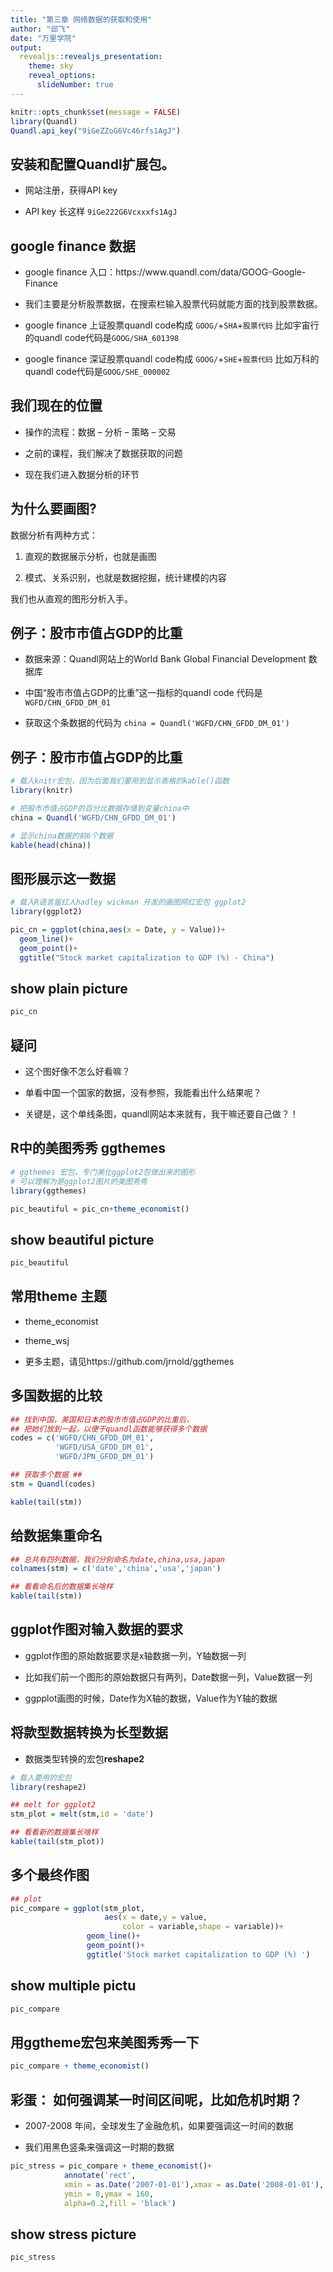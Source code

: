 ```yaml
---
title: "第三章 网络数据的获取和使用"
author: "邱飞"
date: "万里学院"
output:
  revealjs::revealjs_presentation:
    theme: sky
    reveal_options:
      slideNumber: true
---
```


```r
knitr::opts_chunk$set(message = FALSE)
library(Quandl)
Quandl.api_key("9iGeZZoG6Vc46rfs1AgJ")
```

## 安装和配置Quandl扩展包。 ##
* 网站注册，获得API key

* API key 长这样 `9iGe222G6Vcxxxfs1AgJ`

## google finance 数据 ##
* google finance 入口：https://www.quandl.com/data/GOOG-Google-Finance

* 我们主要是分析股票数据，在搜索栏输入股票代码就能方面的找到股票数据。

* google finance 上证股票quandl code构成 `GOOG/`+`SHA`+`股票代码`
比如宇宙行的quandl code代码是`GOOG/SHA_601398`

* google finance 深证股票quandl code构成 `GOOG/`+`SHE`+`股票代码`
比如万科的quandl code代码是`GOOG/SHE_000002`

## 我们现在的位置##

* 操作的流程：数据 -- 分析 -- 策略 -- 交易

* 之前的课程，我们解决了数据获取的问题

* 现在我们进入数据分析的环节

## 为什么要画图? ##

数据分析有两种方式：

1. 直观的数据展示分析，也就是画图

2. 模式、关系识别，也就是数据挖掘，统计建模的内容

我们也从直观的图形分析入手。

## 例子：股市市值占GDP的比重 ##

* 数据来源：Quandl网站上的World Bank Global Financial Development 数据库

* 中国“股市市值占GDP的比重”这一指标的quandl code 代码是 `WGFD/CHN_GFDD_DM_01`

* 获取这个条数据的代码为 `china = Quandl('WGFD/CHN_GFDD_DM_01')`

## 例子：股市市值占GDP的比重 ##

```r
# 载入knitr宏包，因为后面我们要用到显示表格的kable()函数
library(knitr)

# 把股市市值占GDP的百分比数据存储到变量china中
china = Quandl('WGFD/CHN_GFDD_DM_01')

# 显示china数据的前6个数据
kable(head(china))

```

## 图形展示这一数据

```r

# 载入R语言届红人hadley wickman 开发的画图网红宏包 ggplot2
library(ggplot2)

pic_cn = ggplot(china,aes(x = Date, y = Value))+
  geom_line()+
  geom_point()+
  ggtitle("Stock market capitalization to GDP (%) - China")
```

## show plain picture

```r

pic_cn

```

## 疑问 ##

* 这个图好像不怎么好看嘛？

* 单看中国一个国家的数据，没有参照，我能看出什么结果呢？

* 关键是，这个单线条图，quandl网站本来就有，我干嘛还要自己做？！

##  R中的美图秀秀 ggthemes ##

```r
# ggthemes 宏包，专门美化ggplot2包做出来的图形
# 可以理解为是ggplot2图片的美图秀秀
library(ggthemes)

pic_beautiful = pic_cn+theme_economist()

```


## show beautiful picture

```r

pic_beautiful


```


## 常用theme 主题 ##

* theme_economist

* theme_wsj

* 更多主题，请见https://github.com/jrnold/ggthemes


## 多国数据的比较 ##

```r

## 找到中国，美国和日本的股市市值占GDP的比重后，
## 把她们放到一起，以便于quandl函数能够获得多个数据
codes = c('WGFD/CHN_GFDD_DM_01',
          'WGFD/USA_GFDD_DM_01',
          'WGFD/JPN_GFDD_DM_01')

## 获取多个数据 ##
stm = Quandl(codes)

kable(tail(stm))

```

## 给数据集重命名 ##

```r
## 总共有四列数据，我们分别命名为date,china,usa,japan
colnames(stm) = c('date','china','usa','japan')

## 看看命名后的数据集长啥样
kable(tail(stm))
```

## ggplot作图对输入数据的要求 ##

* ggplot作图的原始数据要求是x轴数据一列，Y轴数据一列

* 比如我们前一个图形的原始数据只有两列，Date数据一列，Value数据一列

* ggpplot画图的时候，Date作为X轴的数据，Value作为Y轴的数据

## 将款型数据转换为长型数据 ##

* 数据类型转换的宏包**reshape2**

```r
# 载入要用的宏包
library(reshape2)

## melt for ggplot2
stm_plot = melt(stm,id = 'date')

## 看看新的数据集长啥样
kable(tail(stm_plot))
```

## 多个最终作图 ##

```r
## plot
pic_compare = ggplot(stm_plot,
                     aes(x = date,y = value,
                         color = variable,shape = variable))+
                 geom_line()+
                 geom_point()+
                 ggtitle('Stock market capitalization to GDP (%) ')
```

## show multiple pictu

```r

pic_compare


```

## 用ggtheme宏包来美图秀秀一下 ##

```r

pic_compare + theme_economist()


```



## 彩蛋： 如何强调某一时间区间呢，比如危机时期？##

* 2007-2008 年间，全球发生了金融危机，如果要强调这一时间的数据

* 我们用黑色竖条来强调这一时期的数据

```r

pic_stress = pic_compare + theme_economist()+
            annotate('rect',
            xmin = as.Date('2007-01-01'),xmax = as.Date('2008-01-01'),
            ymin = 0,ymax = 160,
            alpha=0.2,fill = 'black')
```

## show stress picture

```r

pic_stress

```


